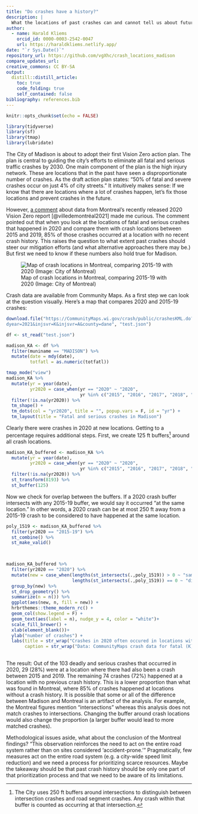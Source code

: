 ```yaml
---
title: "Do crashes have a history?"
description: |
  What the locations of past crashes can and cannot tell us about future crashes
author:
  - name: Harald Kliems 
    orcid_id: 0000-0003-2542-0047
    url: https://haraldkliems.netlify.app/
date: "`r Sys.Date()`"
repository_url: https://github.com/vgXhc/crash_locations_madison
compare_updates_url:
creative_commons: CC BY-SA
output: 
  distill::distill_article:
    toc: true
    code_folding: true
    self_contained: false
bibliography: references.bib
---
```


```r
knitr::opts_chunk$set(echo = FALSE)
```

```r
library(tidyverse)
library(sf)
library(tmap)
library(lubridate)
```

The City of Madison is about to adopt their first Vision Zero action plan. The plan is central to guiding the city's efforts to eliminate all fatal and serious traffic crashes by 2030. One main component of the plan is the high injury network. These are locations that in the past have seen a disproportionate number of crashes. As the draft action plan states: "50% of fatal and severe crashes occur on just 4% of city streets." It intuitively makes sense: If we know that there are locations where a lot of crashes happen, let's fix those locations and prevent crashes in the future.

However, [a comment](https://twitter.com/CyclistBartek/status/1486087014457958403?s=20) about data from Montreal's recently released 2020 Vision Zero report [@villedemontréal2021] made me curious. The comment pointed out that when you look at the locations of fatal and serious crashes that happened in 2020 and compare them with crash locations between 2015 and 2019, 85% of those crashes occurred at a location with no recent crash history. This raises the question to what extent past crashes should steer our mitigation efforts (and what alternative approaches there may be.) But first we need to know if these numbers also hold true for Madison.

![Map of crash locations in Montreal, comparing 2015-19 with 2020 (Image: City of Montreal)](img/montreal_map.png)

Crash data are available from Community Maps. As a first step we can look at the question visually. Here's a map that compares 2020 and 2015-19 crashes:

```r
download.file("https://CommunityMaps.wi.gov/crash/public/crashesKML.do?filetype=json&startyear=2015&en
dyear=2021&injsvr=K&injsvr=A&county=dane", "test.json")

df <- st_read("test.json")

madison_KA <- df %>% 
  filter(muniname == "MADISON") %>% 
  mutate(date = mdy(date),
         totfatl = as.numeric(totfatl))
```

```r
tmap_mode("view")
madison_KA %>% 
  mutate(yr = year(date),
         yr2020 = case_when(yr == "2020" ~ "2020",
                            yr %in% c("2015", "2016", "2017", "2018", "2019") ~ "2015-19")) %>% 
  filter(!is.na(yr2020)) %>% 
  tm_shape() +
  tm_dots(col = "yr2020", title = "", popup.vars = F, id = "yr") +
  tm_layout(title = "Fatal and serious crashes in Madison")
```

Clearly there were crashes in 2020 at new locations. Getting to a percentage requires additional steps. First, we create 125 ft buffers[^1] around all crash locations.

[^1]: The City uses 250 ft buffers around intersections to distinguish between intersection crashes and road segment crashes. Any crash within that buffer is counted as occurring at that intersection.

```r
madison_KA_buffered <- madison_KA %>% 
  mutate(yr = year(date),
         yr2020 = case_when(yr == "2020" ~ "2020",
                            yr %in% c("2015", "2016", "2017", "2018", "2019") ~ "2015-19")) %>% 
  filter(!is.na(yr2020)) %>% 
  st_transform(8193) %>% 
  st_buffer(125)
```

Now we check for overlap between the buffers. If a 2020 crash buffer intersects with any 2015-19 buffer, we would say it occurred "at the same location." In other words, a 2020 crash can be at most 250 ft away from a 2015-19 crash to be considered to have happened at the same location.

```r
poly_1519 <- madison_KA_buffered %>% 
  filter(yr2020 == "2015-19") %>% 
  st_combine() %>% 
  st_make_valid()
  


madison_KA_buffered %>% 
  filter(yr2020 == "2020") %>% 
  mutate(new = case_when(lengths(st_intersects(.,poly_1519)) > 0 ~ "same location",
                         lengths(st_intersects(.,poly_1519)) == 0 ~ "different location")) %>% 
  group_by(new) %>% 
  st_drop_geometry() %>% 
  summarize(n = n()) %>% 
  ggplot(aes(new, n, fill = new)) +
  hrbrthemes::theme_modern_rc() +
  geom_col(show.legend = F) +
  geom_text(aes(label = n), nudge_y = 4, color = "white")+
  scale_fill_brewer() +
  xlab(element_blank())+
  ylab("number of crashes") +
  labs(title = str_wrap("Crashes in 2020 often occured in locations with no crash history", 40),
       caption = str_wrap("Data: CommunityMaps crash data for fatal (K) and severe (A) injuries, 2015-20. Analysis and visualization: Harald Kliems", 65))
  
```

The result: Out of the 103 deadly and serious crashes that occurred in 2020, 29 (28%) were at a location where there had also been a crash between 2015 and 2019. The remaining 74 crashes (72%) happened at a location with no previous crash history. This is a lower proportion than what was found in Montreal, where 85% of crashes happened at locations without a crash history. It is possible that some or all of the difference between Madison and Montreal is an artifact of the analysis. For example, the Montreal figures mention "intersections" whereas this analysis does not match crashes to intersections. Changing the buffer around crash locations would also change the proportion (a larger buffer would lead to more matched crashes).

Methodological issues aside, what about the conclusion of the Montreal findings? "This observation reinforces the need to act on the entire road system rather than on sites considered 'accident-prone.'" Pragmatically, few measures act on the entire road system (e.g. a city-wide speed limit reduction) and we need a process for prioritizing scarce resources. Maybe the takeaway should be that past crash history should be only one part of that prioritization process and that we need to be aware of its limitations.
